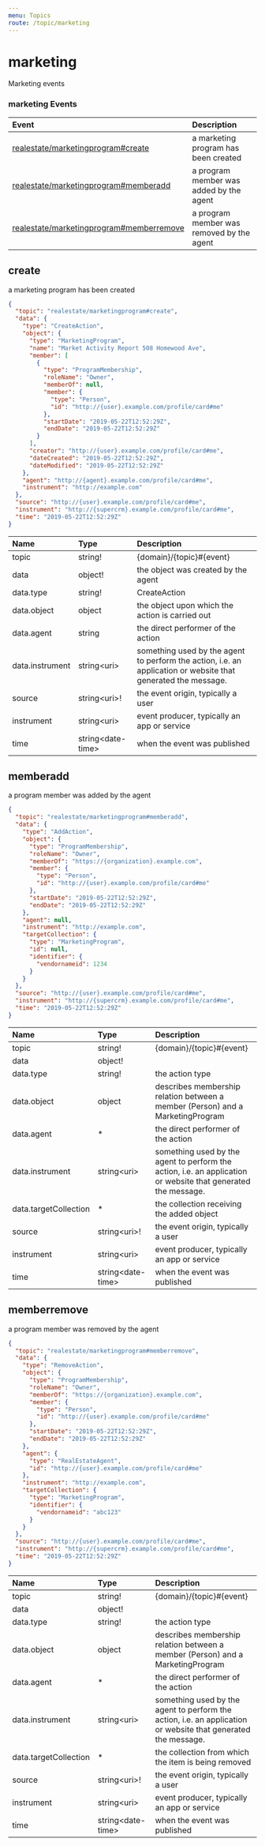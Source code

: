 ```yaml
---
menu: Topics
route: /topic/marketing
---
```

# marketing

Marketing events


### marketing Events

| Event | Description |
| :---- | :---------- |
| [realestate/marketingprogram#create](#create) | a marketing program has been created |
| [realestate/marketingprogram#memberadd](#memberadd) | a program member was added by the agent |
| [realestate/marketingprogram#memberremove](#memberremove) | a program member was removed by the agent |


## create

a marketing program has been created


```json
{
  "topic": "realestate/marketingprogram#create",
  "data": {
    "type": "CreateAction",
    "object": {
      "type": "MarketingProgram",
      "name": "Market Activity Report 508 Homewood Ave",
      "member": [
        {
          "type": "ProgramMembership",
          "roleName": "Owner",
          "memberOf": null,
          "member": {
            "type": "Person",
            "id": "http://{user}.example.com/profile/card#me"
          },
          "startDate": "2019-05-22T12:52:29Z",
          "endDate": "2019-05-22T12:52:29Z"
        }
      ],
      "creator": "http://{user}.example.com/profile/card#me",
      "dateCreated": "2019-05-22T12:52:29Z",
      "dateModified": "2019-05-22T12:52:29Z"
    },
    "agent": "http://{agent}.example.com/profile/card#me",
    "instrument": "http://example.com"
  },
  "source": "http://{user}.example.com/profile/card#me",
  "instrument": "http://{supercrm}.example.com/profile/card#me",
  "time": "2019-05-22T12:52:29Z"
}
```


| Name | Type | Description |
|:-----| :--- | :---------- |
| topic | string! | {domain}/{topic}#{event}  |
| data | object! | the object was created by the agent  |
| data.type | string! | CreateAction  |
| data.object | object | the object upon which the action is carried out  |
| data.agent | string | the direct performer of the action  |
| data.instrument | string&lt;uri&gt; | something used by the agent to perform the action, i.e. an application or website that generated the message.  |
| source | string&lt;uri&gt;! | the event origin, typically a user  |
| instrument | string&lt;uri&gt; | event producer, typically an app or service  |
| time | string&lt;date-time&gt; | when the event was published  |


## memberadd

a program member was added by the agent


```json
{
  "topic": "realestate/marketingprogram#memberadd",
  "data": {
    "type": "AddAction",
    "object": {
      "type": "ProgramMembership",
      "roleName": "Owner",
      "memberOf": "https://{organization}.example.com",
      "member": {
        "type": "Person",
        "id": "http://{user}.example.com/profile/card#me"
      },
      "startDate": "2019-05-22T12:52:29Z",
      "endDate": "2019-05-22T12:52:29Z"
    },
    "agent": null,
    "instrument": "http://example.com",
    "targetCollection": {
      "type": "MarketingProgram",
      "id": null,
      "identifier": {
        "vendornameid": 1234
      }
    }
  },
  "source": "http://{user}.example.com/profile/card#me",
  "instrument": "http://{supercrm}.example.com/profile/card#me",
  "time": "2019-05-22T12:52:29Z"
}
```


| Name | Type | Description |
|:-----| :--- | :---------- |
| topic | string! | {domain}/{topic}#{event}  |
| data | object! |   |
| data.type | string! | the action type  |
| data.object | object | describes membership relation between a member (Person) and a MarketingProgram  |
| data.agent | * | the direct performer of the action  |
| data.instrument | string&lt;uri&gt; | something used by the agent to perform the action, i.e. an application or website that generated the message.  |
| data.targetCollection | * | the collection receiving the added object  |
| source | string&lt;uri&gt;! | the event origin, typically a user  |
| instrument | string&lt;uri&gt; | event producer, typically an app or service  |
| time | string&lt;date-time&gt; | when the event was published  |


## memberremove

a program member was removed by the agent


```json
{
  "topic": "realestate/marketingprogram#memberremove",
  "data": {
    "type": "RemoveAction",
    "object": {
      "type": "ProgramMembership",
      "roleName": "Owner",
      "memberOf": "https://{organization}.example.com",
      "member": {
        "type": "Person",
        "id": "http://{user}.example.com/profile/card#me"
      },
      "startDate": "2019-05-22T12:52:29Z",
      "endDate": "2019-05-22T12:52:29Z"
    },
    "agent": {
      "type": "RealEstateAgent",
      "id": "http://{user}.example.com/profile/card#me"
    },
    "instrument": "http://example.com",
    "targetCollection": {
      "type": "MarketingProgram",
      "identifier": {
        "vendornameid": "abc123"
      }
    }
  },
  "source": "http://{user}.example.com/profile/card#me",
  "instrument": "http://{supercrm}.example.com/profile/card#me",
  "time": "2019-05-22T12:52:29Z"
}
```


| Name | Type | Description |
|:-----| :--- | :---------- |
| topic | string! | {domain}/{topic}#{event}  |
| data | object! |   |
| data.type | string! | the action type  |
| data.object | object | describes membership relation between a member (Person) and a MarketingProgram  |
| data.agent | * | the direct performer of the action  |
| data.instrument | string&lt;uri&gt; | something used by the agent to perform the action, i.e. an application or website that generated the message.  |
| data.targetCollection | * | the collection from which the item is being removed  |
| source | string&lt;uri&gt;! | the event origin, typically a user  |
| instrument | string&lt;uri&gt; | event producer, typically an app or service  |
| time | string&lt;date-time&gt; | when the event was published  |


